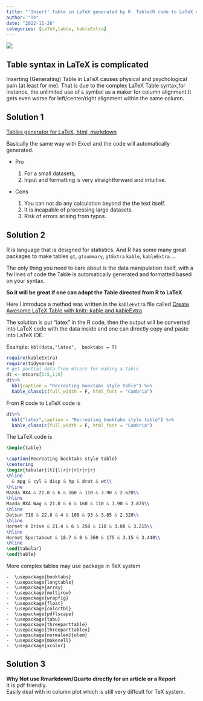 ```yaml
---
title: "'Insert' Table in LaTeX generated by R. Table(R code to LaTeX code)"
author: "Te"
date: "2022-11-26"
categories: [LaTeX,table, kableExtra]
---
```


![](kableplot.png)

## Table syntax in LaTeX is complicated

Inserting (Generating) Table in LaTeX causes physical and psychological pain (at least for me). That is due to the complex LaTeX Table syntax,for instance, the unlimited use of `&` symbol as a maker for column alignment.It gets even worse for left/center/right alignment within the same column.

## Solution 1

[Tables generator for LaTeX, html, markdown](https://www.tablesgenerator.com/#)

Basically the same way with Excel and the code will automatically generated.

-   Pro

    1.  For a small datasets,
    2.  Input and formatting is very straightforward and intuitive.

-   Cons

    1.  You can not do any calculation beyond the the text itself.
    2.  It is incapable of processing large datasets.
    3.  Risk of errors arising from typos.

## Solution 2

R is language that is designed for statistics. And R has some many great packages to make tables `gt`, `gtsummary`, `gtExtra` `kable`, `kableExtra` ...

The only thing you need to care about is the data manipulation itself, with a fw lines of code the Table is automatically generated and formatted based on your syntax.

**So it will be great if one can adopt the Table directed from R to LaTeX**

Here I introduce a method was written in the `kableExtra` file called [Create Awesome LaTeX Table with knitr::kable and kableExtra](https://haozhu233.github.io/kableExtra/awesome_table_in_pdf.pdf)

The solution is put "latex" in the R code, then the output will be converted into LaTeX code with the data inside and one can directly copy and paste into LaTeX IDE.

Example: `kbl(data,"latex",  booktabs = T)`

```r
require(kableExtra)
require(tidyverse)
# get partial data from mtcars for making a table
dt <- mtcars[1:5,1:6]
dt%>%
  kbl(caption = "Recreating booktabs style table") %>%
  kable_classic(full_width = F, html_font = "Cambria")
```

From R code to LaTeX code is

``` r
dt%>%
  kbl("latex",caption = "Recreating booktabs style table") %>%
  kable_classic(full_width = F, html_font = "Cambria")
```

The LaTeX code is

``` tex
\begin{table}

\caption{Recreating booktabs style table}
\centering
\begin{tabular}[t]{l|r|r|r|r|r|r}
\hline
  & mpg & cyl & disp & hp & drat & wt\\
\hline
Mazda RX4 & 21.0 & 6 & 160 & 110 & 3.90 & 2.620\\
\hline
Mazda RX4 Wag & 21.0 & 6 & 160 & 110 & 3.90 & 2.875\\
\hline
Datsun 710 & 22.8 & 4 & 108 & 93 & 3.85 & 2.320\\
\hline
Hornet 4 Drive & 21.4 & 6 & 258 & 110 & 3.08 & 3.215\\
\hline
Hornet Sportabout & 18.7 & 8 & 360 & 175 & 3.15 & 3.440\\
\hline
\end{tabular}
\end{table}
```

More complex tables may use package in TeX system

    -  \usepackage{booktabs}
    -  \usepackage{longtable}
    -  \usepackage{array}
    -  \usepackage{multirow}
    -  \usepackage{wrapfig}
    -  \usepackage{float}
    -  \usepackage{colortbl}
    -  \usepackage{pdflscape}
    -  \usepackage{tabu}
    -  \usepackage{threeparttable}
    -  \usepackage{threeparttablex}
    -  \usepackage[normalem]{ulem}
    -  \usepackage{makecell}
    -  \usepackage{xcolor}

## Solution 3

**Why Not use Rmarkdown/Quarto directly for an article or a Report** <br>
It is pdf friendly.<br> Easily deal with in column plot which is still very diffcult for TeX system.
